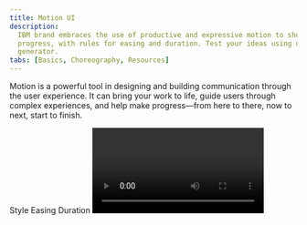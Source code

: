 ```yaml
---
title: Motion UI
description:
  IBM brand embraces the use of productive and expressive motion to show
  progress, with rules for easing and duration. Test your ideas using our motion
  generator.
tabs: [Basics, Choreography, Resources]
---
```


<PageDescription>

Motion is a powerful tool in designing and building communication through the
user experience. It can bring your work to life, guide users through complex
experiences, and help make progress—from here to there, now to next, start to
finish.

</PageDescription>

<AnchorLinks>
  <AnchorLink>Style</AnchorLink>
  <AnchorLink>Easing</AnchorLink>
  <AnchorLink>Duration</AnchorLink>
</AnchorLinks>

<Video title="Motion" vimeoId="281513709" />

## Style

IBM Design System recognizes different moments in user experience, and offers
two styles of motion—productive motion, and expressive motion. The motion curves
are designed to reflect the philosophical duality of Man and Machine.

<Tabs>

<Tab label="Curves">

![motion style curves](./images/motion-style-curves.svg)

</Tab>
<Tab label="Abstract">
<Video
  src="/videos/motion/motion-style-abstract.mp4"
  poster="/videos/motion/motion-style-abstract.jpg"
/>
</Tab>
<Tab label="Examples">
<Video
  src="/videos/motion/motion-style-insitu.mp4"
  poster="/videos/motion/motion-style-insitu.jpg"
/>
</Tab>

</Tabs>

### Productive

Productive motion creates a sense of efficiency and responsiveness, while being
subtle. Use Productive motion for moments when user needs to focus on
tasks—micro-interactions such as button interaction and dropdown menus,
revealing additional information upon user’s request, or rendering data tables
and visualizations.

### Expressive

Expressive motion delivers enthusiastic and vibrant movement, and is thus more
visible. Use expressive motion for significant moments such as a user opening a
new page, or clicking the primary action button, or when the movement itself
conveys a meaning that needs to be noticed by the user such as system alert or
notification box appearing.

Productivity and Expression are both essential to an interface. Reserve
Expressive motion for occasional, important moments to better capture a user's
attention, and offer a rhythmic break to the productive experience.

Our [components](https://www.carbondesignsystem.com/components/overview/) have
basic motion built in. Use this guidance to customize, combine and coordinate
motion throughout user experiences.

<Video
  src="/videos/motion/motion-style-expressive.mp4"
  poster="/videos/motion/motion-style-expressive.jpg"
/>

<Caption>
  Reserve Expressive motion (magenta) for key moments in a user’s experience.
</Caption>

## Easing

Strictly linear movement appears unnatural to the human eye. Elements on the
screen speed up quickly and slow down smoothly, obeying the physics of a
lightweight material. “Easing curves” describe the precise amount of
accelerations in motion. We commonly use one of these three types of easing.

<Video
  src="/videos/motion/motion-easing-do.mp4"
  poster="/videos/motion/motion-easing-do.jpg"
/>
<Caption>
  Elements on the screen speed up quickly and slow down smoothly, obeying the
  physics of a lightweight material.
</Caption>

Avoid easing curves that are unnatural, distracting, or decorative. IBM motion
is essential and efficient. We guide the users to value as quickly as possible.

<Video
  src="/videos/motion/motion-easing-dont.mp4"
  poster="/videos/motion/motion-easing-dont.jpg"
/>
<Caption>
  Easing curves that suggest bounce, stretch, or sudden stops are not
  recommended.
</Caption>

### Standard-easing

Use `standard-easing` when an element is visible from the beginning to end of a
motion. Tiles expanding and table rows sorting are good examples.

<Tabs>

<Tab label="Curves">

<Video
  src="/videos/motion/motion-easing-standard-curves.mp4"
  poster="/videos/motion/motion-easing-standard-curves.jpg"
/>

</Tab>
<Tab label="Examples">

<Video
  src="/videos/motion/motion-easing-standard-examples.mp4"
  poster="/videos/motion/motion-easing-standard-examples.jpg"
/>

</Tab>

</Tabs>

| Context       | Productive                      | Expressive                      |
| ------------- | ------------------------------- | ------------------------------- |
| CSS           | cubic-bezier(0.2, 0, 0.38, 0.9) | cubic-bezier(0.4, 0.14, 0.3, 1) |
| After Effects | Outgoing 20%, incoming 62%      | Outgoing 40%, incoming 70%      |

### Entrance-easing

Use `entrance-easing` when adding elements to the view such as a modal or
toaster appearing, or moving in response to a user's input, such as a dropdown
opening, or a toggle state change. An element quickly appears and slows down to
a stop.

<Tabs>

<Tab label="Curves">

<Video
  src="/videos/motion/motion-easing-entrance-curves.mp4"
  poster="/videos/motion/motion-easing-entrance-curves.jpg"
/>

</Tab>
<Tab label="Examples">

<Video
  src="/videos/motion/motion-easing-entrance-examples.mp4"
  poster="/videos/motion/motion-easing-entrance-examples.jpg"
/>

</Tab>

</Tabs>

| Context       | Productive                    | Expressive                 |
| ------------- | ----------------------------- | -------------------------- |
| CSS           | cubic-bezier(0, 0, 0.38, 0.9) | cubic-bezier(0, 0, 0.3, 1) |
| After Effects | Outgoing 0%, incoming 62%     | Outgoing 0%, incoming 70%  |

### Exit-easing

Use `exit-easing` when removing elements from view, such as closing a modal or
toaster. The element speeds up as it exits from view, implying that its
departure from the screen is permanent.

<Tabs>

<Tab label="Curves">

<Video
  src="/videos/motion/motion-easing-exit-curves.mp4"
  poster="/videos/motion/motion-easing-exit-curves.jpg"
/>

</Tab>
<Tab label="Examples">

<Video
  src="/videos/motion/motion-easing-exit-examples.mp4"
  poster="/videos/motion/motion-easing-exit-examples.jpg"
/>

</Tab>

</Tabs>

| Context       | Productive                   | Expressive                    |
| ------------- | ---------------------------- | ----------------------------- |
| CSS           | cubic-bezier(0.2, 0, 1, 0.9) | cubic-bezier(0.4, 0.14, 1, 1) |
| After Effects | Outgoing 20%, incoming 0%    | Outgoing 40%, incoming 0%     |

An exception to exits: if an element leaves the view but stays nearby, ready to
reappear upon user action, use Standard easing instead. A good example of this
is a side panel. The panel would leave the view, but slows down as it exits,
implying that it would come to rest just outside the view, and be ready to be
recalled.

### Easing curve summary

Cubic-bezier curve notation is the standard way to express easing curves. The
[IBM Motion Package](https://www.npmjs.com/package/@carbon/motion) has the
easing curves stored as tokens for fast access.

| Context         | Productive                      | Expressive                      |
| --------------- | ------------------------------- | ------------------------------- |
| Standard easing | cubic-bezier(0.2, 0, 0.38, 0.9) | cubic-bezier(0.4, 0.14, 0.3, 1) |
| Entrance easing | cubic-bezier(0, 0, 0.38, 0.9)   | cubic-bezier(0, 0, 0.3, 1)      |
| Exit easing     | cubic-bezier(0.2, 0, 1, 0.9)    | cubic-bezier(0.4, 0.14, 1, 1)   |

## Duration

Duration is calculated based on the style and size of the motion. Add Between
the two motion styles, Productive motion is significantly faster than Expressive
motion. Motion’s duration should be dynamic based on the size of the animation —
the larger the change in distance (traveled) or size (scaling) of the element,
the longer the animation takes.

<Video
  src="/videos/motion/motion-duration.mp4"
  poster="/videos/motion/motion-duration.jpg"
/>
<Caption>Duration contrast between a taller and a shorter component.</Caption>

When custom duration is possible, please use the Motion Generator to get the
customized duration calculated for your element. We use a non-linear duration
scale to achieve better perceived consistency across all distances.

<Row>
<Column colMd={2} colLg={4}>

<ResourceCard
  subTitle="IBM Motion generator"
  href="https://ibm.github.io/motion/"
/>

</Column>
</Row>

### Dynamic duration

We are working on making dynamic duration a built-in feature for all Carbon
components. Currently, we offer two static values as tokens for easier
implementation.

| Context    | Productive             | Expressive |
| ---------- | ---------------------- | ---------- |
| Productive | \$transition—base      | 100ms      |
| Expressive | \$transition—expansion | 150ms      |
